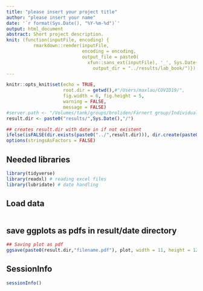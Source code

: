 ```yaml
---
title: "please insert your project title"
author: "please insert your name"
date: '`r format(Sys.Date(), "%Y-%m-%d")`'
output: html_document
abstract: Short project description.
knit: (function(inputFile, encoding) {
          rmarkdown::render(inputFile,
                            encoding = encoding, 
                            output_file = paste0(
                              xfun::sans_ext(inputFile), '_', Sys.Date(), '.html'),
                                output_dir = "../results/lab_book/")})
---
```


```r
knitr::opts_knit$set(echo = TRUE,
                     root.dir = getwd(),#"/Users/maxlau/COVID19/",
                     fig.width = 6, fig.height = 5,
                     warning = FALSE, 
                     message = FALSE)
#server.path <- "/Volumes/tank/groups/broliden/Färnert group/Individual folders/Julius Lautenbach/)"
result.dir <- paste0("results/",Sys.Date(),"/")

## creates result.dir with date in if not existent
ifelse(isFALSE(dir.exists(paste0("../",result.dir))), dir.create(paste0("../",result.dir),recursive = TRUE),"Result directory for today exists already!")
options(stringsAsFactors = FALSE) 
```

## Needed libraries
```r
library(tidyverse)
library(readxl) # reading excel files
library(lubridate) # date handling
```

## Load data
```r
```

## save ggplots as pdfs in result/date directory
```r

## Saving plot as pdf
ggsave(paste0(result.dir,"filename.pdf"), plot, width = 11, height = 12, units = "in")

```



## SessionInfo
```r
sessionInfo()
```



